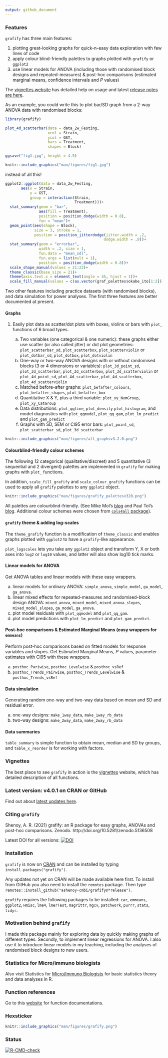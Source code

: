 ```yaml
---
output: github_document
---
```


### Features

`grafify` has three main features: 

1. plotting great-looking graphs for quick-n-easy data exploration with few lines of code
2. apply colour blind-friendly palettes to graphs plotted with `grafify` or `ggplot2`
3. use linear models for ANOVA (including those with randomised block designs and repeated-measures) & post-hoc comparisons (estimated marginal means, confidence intervals and *P* values)

The [vignettes website](https://grafify-vignettes.netlify.app) has detailed help on usage and latest [release notes are here](https://grafify-vignettes.netlify.app/release_notes.html).

As an example, you could write this to plot bar/SD graph from a 2-way ANOVA data with randomised blocks:

```r
library(grafify)
```


```r
plot_4d_scatterbar(data = data_2w_Festing, 
                   xcol = Strain,
                   ycol = GST,
                   bars = Treatment,
                   shapes = Block)
```


```r
ggsave("fig1.jpg", height = 4.5)
```


```r
knitr::include_graphics("man/figures/fig1.jpg")
```

instead of all this! 

```r
ggplot2::ggplot(data = data_2w_Festing,
       aes(x = Strain,
           y = GST,
           group = interaction(Strain,
                               Treatment)))+
  stat_summary(geom = "bar",
               aes(fill = Treatment),
               position = position_dodge(width = 0.8), 
               fun = "mean")+
  geom_point(aes(shape = Block),
             size = 3, stroke = 1,
             position = position_jitterdodge(jitter.width = .2,
                                            dodge.width = .8))+
  stat_summary(geom = "errorbar",
               width = .2, size = 1,
               fun.data = "mean_sdl",
               fun.args = list(mult = 1),
               position = position_dodge(width = 0.8))+
  scale_shape_manual(values = 21:22)+
  theme_classic(base_size = 21)+
  theme(axis.text.x = element_text(angle = 45, hjust = 1))+
  scale_fill_manual(values = c(as.vector(graf_palettes$okabe_ito[1:2])))
```


Two other features including practice datasets (with randomised blocks), and data simulation for power analyses. The first three features are better documented at present.

#### Graphs

1. Easily plot data as scatter/dot plots with boxes, violins or bars with `plot_` functions of 6 broad types. 

     a. Two variables (one categorical & one numeric): these graphs either use scatter (or also called jitter) or dot plot geometries: `plot_scatterbar_sd`, `plot_scatterbox`, `plot_scatterviolin` or `plot_dotbar_sd`, `plot_dotbox`, `plot_dotviolin`
     b. One-way or two-way ANOVA designs with or without randomised blocks (3 or 4 dimensions or variables): `plot_3d_point_sd`, `plot_3d_scatterbar`, `plot_3d_scatterbox`,  `plot_3d_scatterviolin` or `plot_4d_point_sd`, `plot_4d_scatterbar`, `plot_4d_scatterbox`, `plot_4d_scatterviolin`
     c. Matched before-after graphs: `plot_befafter_colours`, `plot_befafter_shapes`, `plot_befafter_box`     
     c. Quantitative X & Y, plus a third variable: `plot_xy_NumGroup`, `plot_xy_CatGroup` 
     d. Data distributions: `plot_qqline`, `plot_density` `plot_histogram`, and model diagnostics with `plot_qqmodel`, `plot_qq_gam`, `plot_lm_predict` and `plot_gam_predict`
     f. Graphs with SD, SEM or CI95 error bars: `plot_point_sd`, `plot_scatterbar_sd`, `plot_3d_scatterbar`
  
  
```r
knitr::include_graphics("man/figures/all_graphsv3.2.0.png")
```

#### Colourblind-friendly colour schemes

The following 12 categorical (qualitative/discreet) and 5 quantitative (3 sequential and 2 divergent) palettes are implemented in `grafify` for making graphs with `plot_` functions. 

In addition, `scale_fill_grafify` and `scale_colour_grafify` functions can be used to apply all `grafify` palettes to any `ggplot2` object.

```r
knitr::include_graphics("man/figures/grafify_palettesv320.png")
```

All palettes are colourblind-friendly. (See Mike Mol's [blog](https://mikemol.github.io/technique/colorblind/2018/02/11/color-safe-palette.html) and Paul Tol's [blog](https://personal.sron.nl/~pault/#sec:qualitative). Additional colour schemes were chosen from [`cols4all` package](https://github.com/mtennekes/cols4all)).
    
#### `grafify` theme & adding log-scales

The `theme_grafify` function is a modification of `theme_classic` and enables graphs plotted with `ggplot2` to have a `grafify`-like appearance. 

`plot_logscales` lets you take any `ggplot2` object and transform Y, X or both axes into `log2` or `log10` values, and latter will also show log10 tick marks. 
    
#### Linear models for ANOVA

Get ANOVA tables and linear models with these easy wrappers.

  a. linear models for ordinary ANOVA: `simple_anova`, `simple_model`, `ga_model`, `ga_anova`.
  b. linear mixed effects for repeated-measures and randomised-block design ANOVA: `mixed_anova`, `mixed_model`, `mixed_anova_slopes`, `mixed_model_slopes`, `ga_model`, `ga_anova`.
  c. plot model residuals with `plot_qqmodel` and `plot_qq_gam`.
  d. plot model predictions with `plot_lm_predict` and `plot_gam_predict`.

#### Post-hoc comparisons & Estimated Marginal Means (easy wrappers for `emmeans`)

Perform post-hoc comparisons based on fitted models for response variables and slopes. Get Estimated Marginal Means, *P* values, parameter estimates with CI95 with these wrappers.
  
  a. `posthoc_Pariwise`, `posthoc_Levelwise` & `posthoc_vsRef`
  b. `posthoc_Trends_Pairwise`, `posthoc_Trends_Levelwise` & `posthoc_Trends_vsRef`
  
#### Data simulation

Generating random one-way and two-way data based on mean and SD and residual error.

  a. one-way designs: `make_1way_data`, `make_1way_rb_data`
  b. two-way designs: `make_2way_data`, `make_2way_rb_data`
  
  
#### Data summaries

`table_summary` is simple function to obtain mean, median and SD by groups, and `table_x_reorder` is for working with factors. 

### Vignettes

The best place to see `grafify`  in action is the [vignettes](https://grafify-vignettes.netlify.app) website, which has detailed description of all functions.

### **Latest version: v4.0.1 on CRAN or GitHub** 

Find out about [latest updates here](https://grafify-vignettes.netlify.app/release_notes.html).

### Citing `grafify`

Shenoy, A. R. (2021) grafify: an R package for easy graphs, ANOVAs and post-hoc comparisons. Zenodo. http://doi.org/10.5281/zenodo.5136508

Latest DOI for all versions: [![DOI](https://zenodo.org/badge/DOI/10.5281/zenodo.5136507.svg)](https://doi.org/10.5281/zenodo.5136507)

### Installation

`grafify` is now on [CRAN](https://CRAN.R-project.org/package=grafify) and can be installed by typing `install.packages("grafify")`.

Any updates not yet on CRAN will be made available here first. To install from GitHub you also need to install the `remotes` package. Then type `remotes::install_github("ashenoy-cmbi/grafify@*release")`.

`grafify` requires the following packages to be installed: `car`, `emmeans`, `ggplot2`, `Hmisc`, `lme4`, `lmerTest`, `magrittr`, `mgcv`, `patchwork`, `purrr`, `stats`, `tidyr`.

### Motivation behind `grafify`

I made this package mainly for exploring data by quickly making graphs of different types. Secondly, to implement linear regressions for ANOVA. I also use it to introduce linear models in my teaching, including the analyses of randomised block designs to new users. 

### Statistics for Micro/immuno biologists

Also visit Statistics for [Micro/Immuno Biologists](https://microimmunostats.netlify.app) for basic statistics theory and data analyses in R.

### Function references

Go to this [website](https://ashenoy-cmbi.github.io/grafify/index.html) for function documentations.

### Hexsticker

```r
knitr::include_graphics("man/figures/grafify.png")
```

### Status

<!-- badges: start -->
[![R-CMD-check](https://github.com/ashenoy-cmbi/grafify/workflows/R-CMD-check/badge.svg)](https://github.com/ashenoy-cmbi/grafify/actions)
